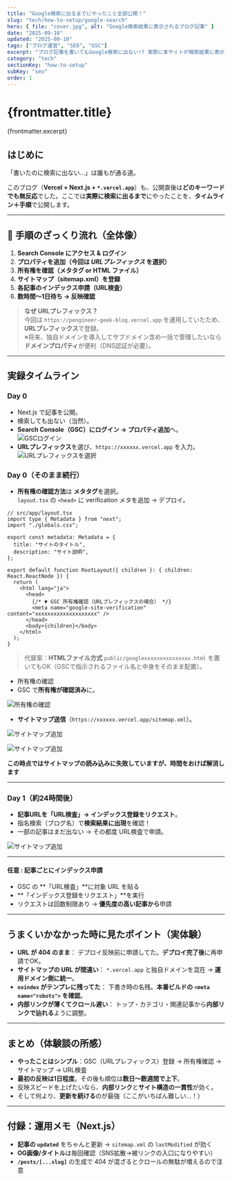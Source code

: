 ```yaml
---
title: "Google検索に出るまでにやったこと全部公開！"
slug: "tech/how-to-setup/google-search"
hero: { file: "cover.jpg", alt: "Google検索結果に表示されるブログ記事" }
date: "2025-09-10"
updated: "2025-09-10"
tags: ["ブログ運営", "SEO", "GSC"]
excerpt: "ブログ記事を書いてもGoogle検索に出ない!? 実際に本サイトが検索結果に表示されるまでのフロー"
category: "tech"
sectionKey: "how-to-setup"
subKey: "seo"
order: 1
---
```

# {frontmatter.title}
{frontmatter.excerpt}

## はじめに

「書いたのに検索に出ない…」は誰もが通る道。  

このブログ（**Vercel + Next.js + `*.vercel.app`**）も、公開直後は**どのキーワードでも無反応**でした。ここでは**実際に検索に出るまで**にやったことを、**タイムライン＋手順**で公開します。

---

## 🔑 手順のざっくり流れ（全体像）

1. **Search Console にアクセス & ログイン**
2. **プロパティを追加（今回は *URLプレフィックス* を選択）**
3. **所有権を確認（メタタグ or HTML ファイル）**
4. **サイトマップ（sitemap.xml）を登録**
5. **各記事のインデックス申請（URL検査）**
6. **数時間〜1日待ち → 反映確認**

> **なぜ URLプレフィックス？**  
> 今回は `https://pengineer-geek-blog.vercel.app` を運用していたため、**URLプレフィックス**で登録。  
> ※将来、独自ドメインを導入してサブドメイン含め一括で管理したいなら**ドメインプロパティ**が便利（DNS認証が必要）。

---

## 実録タイムライン

### Day 0
- Next.js で記事を公開。  
- 検索しても出ない（当然）。  
- **Search Console（GSC）にログイン → プロパティ追加**へ。
  <img 
    src="https://pub-c07fd8d39c7745bea0ba922479c92da8.r2.dev/career/column/blog/google-search/image7.jpg" 
    alt="GSCログイン"
    className="rounded-md border border-muted w-full mb-4"
  />
- **URLプレフィックス**を選び、`https://xxxxxx.vercel.app` を入力。
  <img 
    src="https://pub-c07fd8d39c7745bea0ba922479c92da8.r2.dev/career/column/blog/google-search/image2.jpg" 
    alt="URLプレフィックスを選択"
    className="rounded-md border border-muted w-full mb-4"
  />

### Day 0（そのまま続行）
- **所有権の確認方法**は **メタタグ**を選択。  
  `layout.tsx` の `<head>` に verification メタを追加 → デプロイ。

```tsx
// src/app/layout.tsx
import type { Metadata } from "next";
import "./globals.css";

export const metadata: Metadata = {
  title: "サイトのタイトル",
  description: "サイト説明",
};

export default function RootLayout({ children }: { children: React.ReactNode }) {
  return (
    <html lang="ja">
      <head>
        {/* ▼ GSC 所有権確認（URLプレフィックスの場合） */}
        <meta name="google-site-verification" content="xxxxxxxxxxxxxxxxxxxx" />
      </head>
      <body>{children}</body>
    </html>
  );
}
```

> 代替案：**HTMLファイル方式**
> `public/googlexxxxxxxxxxxxxxx.html` を置いてもOK（GSCで指示されるファイル名と中身をそのまま配置）。

- 所有権の確認
- GSC で**所有権が確認済み**に。

<img 
  src="https://pub-c07fd8d39c7745bea0ba922479c92da8.r2.dev/career/column/blog/google-search/image6.jpg" 
  alt="所有権の確認"
  className="rounded-md border border-muted w-full mb-4"
/>

* **サイトマップ送信**（`https://xxxxxx.vercel.app/sitemap.xml`）。

<img 
  src="https://pub-c07fd8d39c7745bea0ba922479c92da8.r2.dev/career/column/blog/google-search/image1.jpg" 
  alt="サイトマップ追加"
  className="rounded-md border border-muted w-full mb-4"
/>

<img 
  src="https://pub-c07fd8d39c7745bea0ba922479c92da8.r2.dev/career/column/blog/google-search/image5.jpg" 
  alt="サイトマップ追加"
  className="rounded-md border border-muted w-full mb-4"
/>

**この時点ではサイトマップの読み込みに失敗していますが、時間をおけば解消します**

---

### Day 1（約24時間後）

* **記事URLを「URL検査」→ インデックス登録をリクエスト**。
* 指名検索（ブログ名）で**検索結果に出現**を確認！
* 一部の記事はまだ出ない → その都度 URL検査で申請。

<img 
  src="https://pub-c07fd8d39c7745bea0ba922479c92da8.r2.dev/career/column/blog/google-search/image4.jpg" 
  alt="サイトマップ追加"
  className="rounded-md border border-muted w-full mb-4"
/>

---

#### 任意 : 記事ごとにインデックス申請

* GSC の \*\*「URL検査」\*\*に対象 URL を貼る
* \*\*「インデックス登録をリクエスト」\*\*を実行
* リクエストは回数制限あり → **優先度の高い記事から**申請

---

## うまくいかなかった時に見たポイント（実体験）

* **URL が 404 のまま**：
  デプロイ反映前に申請してた。**デプロイ完了後**に再申請でOK。
* **サイトマップの URL が間違い**：
  `*.vercel.app` と独自ドメインを混在 → **運用ドメイン側に統一**。
* **`noindex` がテンプレに残ってた**：
  下書き時の名残。**本番ビルドの `<meta name="robots">` を確認**。
* **内部リンクが薄くてクロール遅い**：
  トップ・カテゴリ・関連記事から**内部リンクで辿れる**ように調整。

---

## まとめ（体験談の所感）

* **やったことはシンプル**：GSC（URLプレフィックス）登録 → 所有権確認 → サイトマップ → URL検査
* **最初の反映は1日程度**。その後も順位は**数日〜数週間で上下**。
* 反映スピードを上げたいなら、**内部リンク**と**サイト構造の一貫性**が効く。
* そして何より、**更新を続ける**のが最強（ここがいちばん難しい…！）

---

## 付録：運用メモ（Next.js）

* **記事の `updated`** をちゃんと更新 → `sitemap.xml` の `lastModified` が効く
* **OG画像/タイトル**は毎回確認（SNS拡散→被リンクの入口になりやすい）
* **`/posts/[...slug]`** の生成で 404 が混ざるとクロールの無駄が増えるので注意
